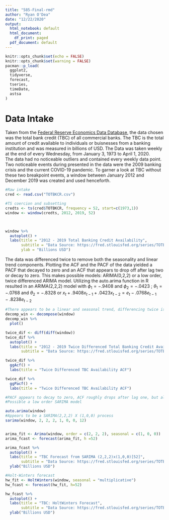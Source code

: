 ```yaml
---
title: "585-Final-rmd"
author: "Ryan O'Dea"
date: "12/22/2020"
output:
  html_notebook: default
  html_document:
    df_print: paged
  pdf_document: default
---
```


```r
knitr::opts_chunk$set(echo = FALSE)
knitr::opts_chunk$set(warning = FALSE)
pacman::p_load(
  ggplot2,
  tidyverse,
  forecast,
  tseries,
  timeDate,
  astsa
)
```

# Data Intake  

Taken from the [Federal Reserve Economics Data Database](https://fred.stlouisfed.org/series/TOTBKCR), the data chosen was the total bank credit (TBC) of all commercial banks. The TBC is the total amount of credit available to individuals or buisnesses from a banking institution and was measured in billions of USD. The  Data was taken weekly at the end of every Wednesday, from January 3, 1973 to April 1, 2020.  
The data had no noticeable outliers and contained every weekly data point. Two noticeable events during presented in the data were the 2009 banking crisis and the current COVID-19 pandemic. To garner a look at TBC without these two breakpoint events, a window between January 2012 and December 2019 was created and used henceforth.

```r
#Raw intake
cred <- read.csv("TOTBKCR.csv")

#TS coercion and subsetting
credts <- ts(cred$TOTBKCR, frequency = 52, start=c(1973,1))
window <- window(credts, 2012, 2019, 52)

 
```

```r
window %>% 
  autoplot() + 
  labs(title = "2012 - 2019 Total Banking Credit Availability",
       subtitle = "Data Source: https://fred.stlouisfed.org/series/TOTBKCR",
       ylab = "Billions USD")
```
The data was differenced twice to remove both the seasonality and linear trend components. Plotting the ACF and the PACF of the data yielded a PACF that decayed to zero and an ACF that appears to drop off after lag two or decay to zero. This makes possible models: ARIMA(0,2,2) or a low order, twice differenced ARIMA model. Utilizing the auto.arima function in R resulted in an ARIMA(2,2,2) model with $\phi_1= -.9408$ and $\phi_2=-.0423$ ; $\theta_1= -.0768$ and $\theta_2=-.8328$ or $x_t+.9408x_{t-1}+.0423x_{t-2}=e_t-.0768e_{t-1}-.8238e_{t-2}$

```r
#There appears to be a linear and seasonal trend, differencing twice is probable
decomp_win <- decompose(window)
decomp_win %>% 
  plot()
```

```r
twice_dif <- diff(diff(window))
twice_dif %>%
  autoplot() +
  labs(title = "2012 - 2019 Twice Differenced Total Banking Credit Availability",
       subtitle = "Data Source: https://fred.stlouisfed.org/series/TOTBKCR")

twice_dif %>%
  ggAcf() + 
  labs(title = "Twice Differenced TBC Availability ACF")

twice_dif %>%
  ggPacf() + 
  labs(title = "Twice Differenced TBC Availability ACF")

#PACF appears to decay to zero, ACF roughly drops after lag one, but also shows non exponential decay with some lags spiking over the bounds.
#Possible a low order SARIMA model
```

```r
auto.arima(window)
#Appears to be a SARIMA(2,2,2) X (1,0,0) process 
sarima(window, 2, 2, 2, 1, 0, 0, 12)


arima_fit <- Arima(window, order = c(2, 2, 2), seasonal = c(1, 0, 0))
arima_fcast <- forecast(arima_fit, h =52)

arima_fcast %>%
  autoplot() + 
  labs(title = "TBC Forecast from SARIMA (2,2,2)x(1,0,0)[52]",
       subtitle = "Data Source: https://fred.stlouisfed.org/series/TOTBKCR") + 
  ylab("Billions USD")
```


```r
#Holt-Winters forecast
hw_fit <- HoltWinters(window, seasonal = "multiplicative")
hw_fcast <- forecast(hw_fit, h=52)

hw_fcast %>%
  autoplot() + 
  labs(title = "TBC: HoltWinters Forecast",
       subtitle = "Data Source: https://fred.stlouisfed.org/series/TOTBKCR") + 
  ylab("Billions USD")
```


